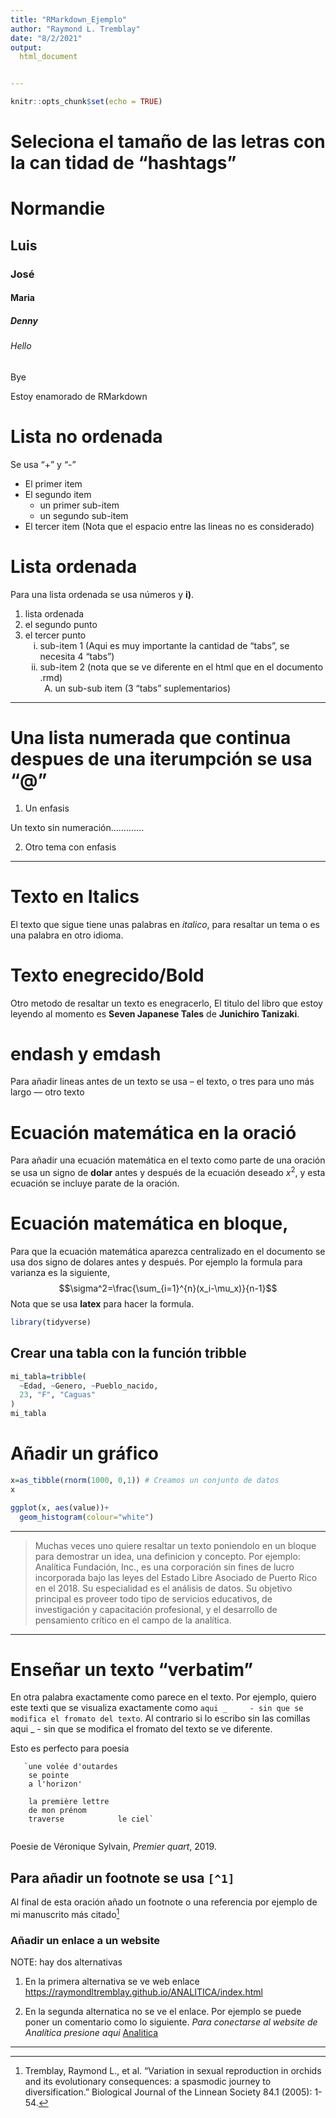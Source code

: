 ```yaml
---
title: "RMarkdown_Ejemplo"
author: "Raymond L. Tremblay"
date: "8/2/2021"
output: 
  html_document


---
```


```r
knitr::opts_chunk$set(echo = TRUE)
```

# Seleciona el tamaño de las letras con la can tidad de "hashtags"


# Normandie
## Luis
### José
#### Maria
##### Denny
###### Hello
####### Bye 

Estoy enamorado de RMarkdown

# Lista no ordenada

Se usa "+" y "-"

+ El primer item
+ El segundo item
  - un primer sub-item
  - un segundo sub-item
  
+ El tercer item (Nota que el espacio entre las lineas no es considerado) 


# Lista ordenada

Para una lista ordenada se usa números y **i)**. 

1. lista ordenada
2. el segundo punto
3. el tercer punto
   i) sub-item 1 (Aqui es muy importante la cantidad de "tabs", se necesita 4 "tabs")
   ii) sub-item 2 (nota que se ve diferente en el html que en el documento .rmd)
        A) un sub-sub item (3 "tabs" suplementarios)


*** 


# Una lista numerada que continua despues de una iterumpción se usa "@"

(@) Un enfasis
 
Un texto sin numeración.............
   
(@) Otro tema con enfasis

***

# Texto en Italics

El texto que sigue tiene unas palabras en *italico*, para resaltar un tema o es una palabra en otro idioma. 

# Texto enegrecido/Bold

Otro metodo de resaltar un texto es enegracerlo, El titulo del libro que estoy leyendo al momento es **Seven Japanese Tales** de **Junichiro Tanizaki**.  


# endash y emdash

Para añadir lineas antes de un texto se usa -- el texto,  o tres para uno más largo --- otro texto 

# Ecuación matemática en la oració

Para añadir una ecuación matemática en el texto como parte de una oración se usa un signo de **dolar** antes y después de la ecuación deseado $x^2$, y esta ecuación se incluye parate de la oración.  

# Ecuación matemática en bloque, 
 Para que la ecuación matemática aparezca centralizado en el documento se usa dos signo de dolares antes y después. Por ejemplo la formula para varianza es la siguiente, $$\sigma^2=\frac{\sum_{i=1}^{n}(x_i-\mu_x)}{n-1}$$  Nota que se usa **latex** para hacer la formula. 
 
 

```r
library(tidyverse)
```


## Crear una tabla con la función tribble

```r
mi_tabla=tribble(
  ~Edad, ~Genero, ~Pueblo_nacido,
  23, "F", "Caguas"
)
mi_tabla
```


# Añadir un gráfico

```r
x=as_tibble(rnorm(1000, 0,1)) # Creamos un conjunto de datos
x

ggplot(x, aes(value))+
  geom_histogram(colour="white")

```


***

> Muchas veces uno quiere resaltar un texto poniendolo en un bloque para demostrar un idea, una definicion y concepto. Por ejemplo: Analítica Fundación, Inc., es una corporación sin fines de lucro incorporada bajo las leyes del Estado Libre Asociado de Puerto Rico en el 2018. Su especialidad es el análisis de datos. Su objetivo principal es proveer todo tipo de servicios educativos, de investigación y capacitación profesional, y el desarrollo de pensamiento crítico en el campo de la analítica.


***

# Enseñar un texto "verbatim"

En otra palabra exactamente como parece en el texto.  Por ejemplo, quiero este texti que se visualiza exactamente como `aqui _     - sin que se modifica el fromato del texto`. Al contrario si lo escribo sin las comillas    aqui _     - sin que se modifica el fromato del texto  se ve diferente. 

 Esto es perfecto para poesia
 
       `une volée d'outardes
        se pointe
        a l'horizon'
        
        la première lettre
        de mon prénom
        traverse            le ciel`
        
Poesie de Véronique Sylvain, *Premier quart*, 2019.  
       
 
 

## Para añadir un footnote se usa `[^1]`



Al final de esta oración añado un footnote o una referencia por ejemplo de mi manuscrito más citado[^2]


### Añadir un enlace a un website

NOTE: hay dos alternativas


1. En la primera alternativa se ve web enlace <https://raymondltremblay.github.io/ANALITICA/index.html>

2. En la segunda alternatica no se ve el enlace. Por ejemplo se puede poner un comentario como lo siguiente.  *Para conectarse al website de Analítica presione aqui* [Analitica](https://raymondltremblay.github.io/ANALITICA/index.html)



***




[^1]: Aqui esta la información del footnote/referencias
[^2]: Tremblay, Raymond L., et al. "Variation in sexual reproduction in orchids and its evolutionary consequences: a spasmodic journey to diversification." Biological Journal of the Linnean Society 84.1 (2005): 1-54.




